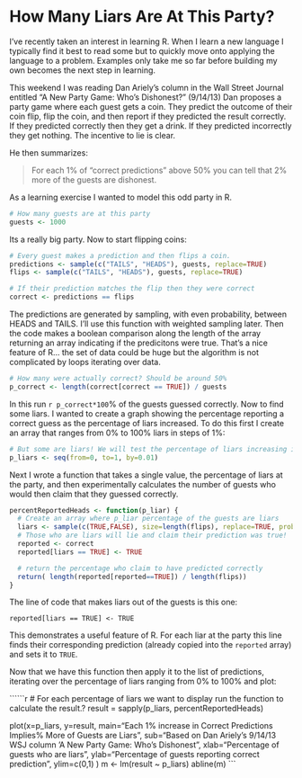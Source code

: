How Many Liars Are At This Party?
========================================================

I've recently taken an interest in learning R. When I learn a new language I typically find it best to read some but to quickly move onto applying the language to a problem. Examples only take me so far before building my own becomes the next step in learning.

This weekend I was reading Dan Ariely's column in the Wall Street Journal entitled "A New Party Game: Who's Dishonest?" (9/14/13) Dan proposes a party game where each guest gets a coin. They predict the outcome of their coin flip, flip the coin, and then report if they predicted the result correctly. If they predicted correctly then they get a drink. If they predicted incorrectly they get nothing. The incentive to lie is clear.

He then summarizes:

> For each 1% of "correct predictions" above 50% you can tell that 2% more of the guests are dishonest.

As a learning exercise I wanted to model this odd party in R.

```r
# How many guests are at this party
guests <- 1000
```

Its a really big party. Now to start flipping coins:

```r
# Every guest makes a prediction and then flips a coin.
predictions <- sample(c("TAILS", "HEADS"), guests, replace=TRUE)
flips <- sample(c("TAILS", "HEADS"), guests, replace=TRUE)

# If their prediction matches the flip then they were correct
correct <- predictions == flips
```

The predictions are generated by sampling, with even probability, between HEADS and TAILS. I'll use this function with weighted sampling later. Then the code makes a boolean comparison along the length of the array returning an array indicating if the predicitons were true. That's a nice feature of R... the set of data could be huge but the algorithm is not complicated by loops iterating over data.

```r
# How many were actually correct? Should be around 50%
p_correct <- length(correct[correct == TRUE]) / guests
```

In this run ```r p_correct*100```% of the guests guessed correctly. Now to find some liars. I wanted to create a graph showing the percentage reporting a correct guess as the percentage of liars increased. To do this first I create an array that ranges from 0% to 100% liars in steps of 1%:

```r
# But some are liars! We will test the percentage of liars increasing in 1% increments
p_liars <- seq(from=0, to=1, by=0.01)
```

Next I wrote a function that takes a single value, the percentage of liars at the party, and then experimentally calculates the number of guests who would then claim that they guessed correctly.

```r
percentReportedHeads <- function(p_liar) {
  # Create an array where p_liar percentage of the guests are liars
  liars <- sample(c(TRUE,FALSE), size=length(flips), replace=TRUE, prob=c(p_liar, 1 - p_liar))
  # Those who are liars will lie and claim their prediction was true!
  reported <- correct
  reported[liars == TRUE] <- TRUE

  # return the percentage who claim to have predicted correctly
  return( length(reported[reported==TRUE]) / length(flips))
}
```

The line of code that makes liars out of the guests is this one:

    reported[liars == TRUE] <- TRUE    

This demonstrates a useful feature of R. For each liar at the party this line finds their corresponding prediction (already copied into the `reported` array) and sets it to `TRUE`.

Now that we have this function then apply it to the list of predictions, iterating over the percentage of liars ranging from 0% to 100% and plot:

``````r
# For each percentage of liars we want to display run the function to calculate the result.?
result = sapply(p_liars, percentReportedHeads)

plot(x=p_liars, y=result, 
     main="Each 1% increase in Correct Predictions Implies\n 2% More of Guests are Liars",
     sub="Based on Dan Ariely's 9/14/13 WSJ column 'A New Party Game: Who's Dishonest",
     xlab="Percentage of guests who are liars",
     ylab="Percentage of guests reporting correct prediction",
     ylim=c(0,1)
     )
m <- lm(result ~ p_liars)
abline(m)
```